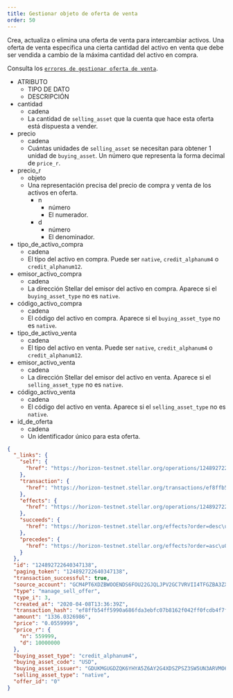 ```yaml
---
title: Gestionar objeto de oferta de venta
order: 50
---
```



Crea, actualiza o elimina una oferta de venta para intercambiar activos. Una oferta de venta especifica una cierta cantidad del activo en venta que debe ser vendida a cambio de la máxima cantidad del activo en compra.

Consulta los [`errores de gestionar oferta de venta`](../../../errors/result-codes/operation-specific/manage-sell-offer.mdx).

<AttributeTable>

- ATRIBUTO
  - TIPO DE DATO
  - DESCRIPCIÓN
- cantidad
  - cadena
  - La cantidad de `selling_asset` que la cuenta que hace esta oferta está dispuesta a vender.
- precio
  - cadena
  - Cuántas unidades de `selling_asset` se necesitan para obtener 1 unidad de `buying_asset`. Un número que representa la forma decimal de `price_r`.
- precio_r
  - objeto
  - Una representación precisa del precio de compra y venta de los activos en oferta.
    - n
      - número
      - El numerador.
    - d
      - número
      - El denominador.
- tipo_de_activo_compra
  - cadena
  - El tipo del activo en compra. Puede ser `native`, `credit_alphanum4` o `credit_alphanum12`.
- emisor_activo_compra
  - cadena
  - La dirección Stellar del emisor del activo en compra. Aparece si el `buying_asset_type` no es `native`.
- código_activo_compra
  - cadena
  - El código del activo en compra. Aparece si el `buying_asset_type` no es `native`.
- tipo_de_activo_venta
  - cadena
  - El tipo del activo en venta. Puede ser `native`, `credit_alphanum4` o `credit_alphanum12`.
- emisor_activo_venta
  - cadena
  - La dirección Stellar del emisor del activo en venta. Aparece si el `selling_asset_type` no es `native`.
- código_activo_venta
  - cadena
  - El código del activo en venta. Aparece si el `selling_asset_type` no es `native`.
- id_de_oferta
  - cadena
  - Un identificador único para esta oferta.

</AttributeTable>

<ExampleResponse>

```json
{
  "_links": {
    "self": {
      "href": "https://horizon-testnet.stellar.org/operations/124892722640347138"
    },
    "transaction": {
      "href": "https://horizon-testnet.stellar.org/transactions/ef8ffb54ff5990a686fda3ebfc07b8162f042ff0fcdb4f7ff141531e386f0a18"
    },
    "effects": {
      "href": "https://horizon-testnet.stellar.org/operations/124892722640347138/effects"
    },
    "succeeds": {
      "href": "https://horizon-testnet.stellar.org/effects?order=desc\u0026cursor=124892722640347138"
    },
    "precedes": {
      "href": "https://horizon-testnet.stellar.org/effects?order=asc\u0026cursor=124892722640347138"
    }
  },
  "id": "124892722640347138",
  "paging_token": "124892722640347138",
  "transaction_successful": true,
  "source_account": "GCM4PT6XDZBWOOENDS6FOU22GJQLJPV2GC7VRVII4TFGZBA3ZXNM55SV",
  "type": "manage_sell_offer",
  "type_i": 3,
  "created_at": "2020-04-08T13:36:39Z",
  "transaction_hash": "ef8ffb54ff5990a686fda3ebfc07b8162f042ff0fcdb4f7ff141531e386f0a18",
  "amount": "1336.0326986",
  "price": "0.0559999",
  "price_r": {
    "n": 559999,
    "d": 10000000
  },
  "buying_asset_type": "credit_alphanum4",
  "buying_asset_code": "USD",
  "buying_asset_issuer": "GDUKMGUGDZQK6YHYA5Z6AY2G4XDSZPSZ3SW5UN3ARVMO6QSRDWP5YLEX",
  "selling_asset_type": "native",
  "offer_id": "0"
}
```

</ExampleResponse>

